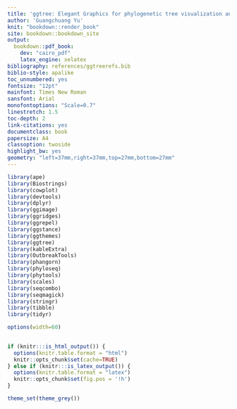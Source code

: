 ```yaml
---
title: 'ggtree: Elegant Graphics for phylogenetic tree visualization and annotation'
author: 'Guangchuang Yu'
knit: "bookdown::render_book"
site: bookdown::bookdown_site
output:
  bookdown::pdf_book: 
    dev: "cairo_pdf"
    latex_engine: xelatex
bibliography: references/ggtreerefs.bib
biblio-style: apalike
toc_unnumbered: yes
fontsize: "12pt"
mainfont: Times New Roman
sansfont: Arial
monofontoptions: "Scale=0.7"
linestretch: 1.5
toc-depth: 2
link-citations: yes
documentclass: book
papersize: A4
classoption: twoside
highlight_bw: yes
geometry: "left=37mm,right=37mm,top=27mm,bottom=27mm"
---
```



```r
library(ape)
library(Biostrings)
library(cowplot)
library(devtools)
library(dplyr)
library(ggimage)
library(ggridges)
library(ggrepel)
library(ggstance)
library(ggthemes)
library(ggtree)
library(kableExtra)
library(OutbreakTools)
library(phangorn)
library(phyloseq)
library(phytools)
library(scales)
library(seqcombo)
library(seqmagick)
library(stringr)
library(tibble)
library(tidyr)

options(width=60)

  
if (knitr:::is_html_output()) {
  options(knitr.table.format = "html") 
  knitr::opts_chunk$set(cache=TRUE) 
} else if (knitr:::is_latex_output()) {
  options(knitr.table.format = "latex")
  knitr::opts_chunk$set(fig.pos = '!h')
} 

theme_set(theme_grey())
```


